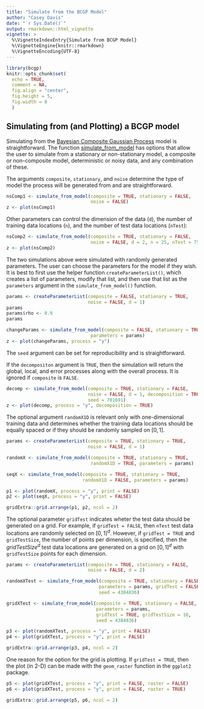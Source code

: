 ```yaml
---
title: "Simulate from the BCGP Model"
author: "Casey Davis"
date: "`r Sys.Date()`"
output: rmarkdown::html_vignette
vignette: >
  %\VignetteIndexEntry{Simulate from BCGP Model}
  %\VignetteEngine{knitr::rmarkdown}
  %\VignetteEncoding{UTF-8}
---
```


```r
library(bcgp)
knitr::opts_chunk$set(
  echo = TRUE,
  comment = NA,
  fig.align = "center",
  fig.height = 5,
  fig.width = 8
  )
```

## Simulating from (and Plotting) a BCGP model

Simulating from the [Bayesian Composite Gaussian Process](bcgp.html) model is 
straightforward. The function [simulate_from_model](../help/simulate_from_model)
has options that allow the user to simulate from a stationary or non-stationary
model, a composite or non-composite model, deterministic or noisy data, and any
combination of these.

The arguments `composite`, `stationary`, and `noise` determine the type of model
the process will be generated from and are straightforward.

```r

nsComp1 <- simulate_from_model(composite = TRUE, stationary = FALSE, 
                               noise = FALSE)
z <- plot(nsComp1)

```

Other parameters can control the dimension of the data (`d`), the number of 
training data locations (`n`), and the number of test data locations (`nTest`):

```r

nsComp2 <- simulate_from_model(composite = TRUE, stationary = FALSE, 
                               noise = FALSE, d = 2, n = 25, nTest = 75)
z <- plot(nsComp2)

```

The two simulations above were simulated with randomly generated parameters. The
user can choose the parameters for the model if they wish. It is best to first 
use the helper function `createParameterList()`, which creates a list of 
parameters, modify that list, and then use that list as the `parameters` 
argument in the `simulate_from_model()` function.

```r

params <- createParameterList(composite = FALSE, stationary = TRUE,
                              noise = FALSE, d = 1)
params
params$rho <- 0.9
params

changeParams <- simulate_from_model(composite = FALSE, stationary = TRUE, 
                               parameters = params)
z <- plot(changeParams, process = "y")

```

The `seed` argument can be set for reproducibility and is straightforward.

If the `decompositon` argument is `TRUE`, then the simulation will return the
global, local, and error processes along with the overall process. It is ignored
if `composite` is `FALSE`.

```r

decomp <- simulate_from_model(composite = TRUE, stationary = FALSE, 
                              noise = FALSE, d = 1, decomposition = TRUE,
                              seed = 701691)
z <- plot(decomp, process = "y", decomposition = TRUE)

```


The optional argument `randomX1D` is  relevant only with one-dimensional 
training data and determines whether the training data locations should be 
equally spaced or if they should be randomly sampled on $[0, 1]$. 

```r

params <- createParameterList(composite = TRUE, stationary = TRUE,
                              noise = FALSE, d = 1)

randomX <- simulate_from_model(composite = TRUE, stationary = TRUE,
                               randomX1D = TRUE, parameters = params)

seqX <- simulate_from_model(composite = TRUE, stationary = TRUE,
                            randomX1D = FALSE, parameters = params)

p1 <- plot(randomX, process = "y", print = FALSE)
p2 <- plot(seqX, process = "y", print = FALSE)

gridExtra::grid.arrange(p1, p2, ncol = 2)

```

The optional parameter `gridTest` indicates wheter the test data should be 
generated on a grid. For example, if `gridTest = FALSE`, then `nTest` test data
locations are randomly selected on $[0, 1]^d$. However, if `gridTest = TRUE` and
`gridTestSize`, the number of points per dimension, is specified, then the 
$gridTestSize^d$ test data locations are generated on a grid on $[0, 1]^d$ with
`gridTestSize` points for each dimension.

```r

params <- createParameterList(composite = TRUE, stationary = FALSE,
                              noise = FALSE, d = 2)

randomXTest <- simulate_from_model(composite = TRUE, stationary = FALSE, d = 2,
                                  parameters = params, gridTest = FALSE, 
                                  seed = 4384836)

gridXTest <- simulate_from_model(composite = TRUE, stationary = FALSE, d = 2,
                                 parameters = params, 
                                 gridTest = TRUE, gridTestSize = 10,
                                 seed = 4384836)

p3 <- plot(randomXTest, process = "y", print = FALSE)
p4 <- plot(gridXTest, process = "y", print = FALSE)

gridExtra::grid.arrange(p3, p4, ncol = 2)

```

One reason for the option for the grid is plotting. If `gridTest = TRUE`, then 
the plot (in 2-D) can be made with the `geom_raster` function in the `ggplot2`
package.

```r

p5 <- plot(gridXTest, process = "y", print = FALSE, raster = FALSE)
p6 <- plot(gridXTest, process = "y", print = FALSE, raster = TRUE)

gridExtra::grid.arrange(p5, p6, ncol = 2)

```
